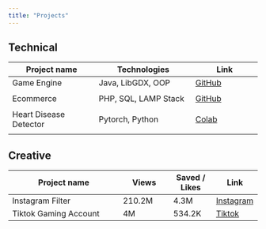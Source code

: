 ```yaml
---
title: "Projects"
---
```



## Technical
|  Project name  |Technologies | Link |
|---------|----------|-------|
|Game Engine|  Java, LibGDX, OOP     |  [GitHub](https://github.com/dragonstonehafiz/INF1009_Repo.git){target="_blank"}
|  
|Ecommerce| PHP, SQL, LAMP Stack     |  [GitHub](https://github.com/k-x-18/WEBSYS-p7-6){target="_blank"}
|   
|Heart Disease Detector|   Pytorch, Python    |  [Colab](https://colab.research.google.com/drive/11g6caNroVRSaWB40R_vpbajBWCb8LcJ7?usp=sharing){target="_blank"}
|  
  


## Creative
| Project name | Views | Saved / Likes | Link |
|---------------|-------|------|------|
|Instagram Filter|210.2M|4.3M|[Instagram](https://www.instagram.com/ar/656739884945570/){target="_blank"}|
|Tiktok Gaming Account|4M|534.2K|[Tiktok](https://www.tiktok.com/@mefet?_t=8mKuYdGIaMT&_r=1){target="_blank"}|

